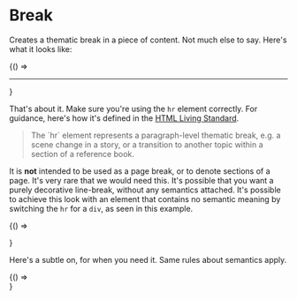 
<Meta title="Components|Raspberry Pi/Break" />

# Break

Creates a thematic break in a piece of content. Not much else to say. Here's what it looks like:

<Story name="Vanilla">{() => <hr class="sc-rp-break" />}</Story>

That's about it. Make sure you're using the `hr` element correctly. For guidance, here's how it's defined in the [HTML Living Standard](https://html.spec.whatwg.org/multipage/grouping-content.html#the-hr-element).

<blockquote>
  The `hr` element represents a paragraph-level thematic break, e.g. a scene
  change in a story, or a transition to another topic within a section of a
  reference book.
</blockquote>

It is **not** intended to be used as a page break, or to denote sections of a page. It's very rare that we would need this. It's possible that you want a purely decorative line-break, without any semantics attached. It's possible to achieve this look with an element that contains no semantic meaning by switching the `hr` for a `div`, as seen in this example.

<Story name="Non-Semantic">{() => <div class="sc-rp-break"></div>}</Story>

Here's a subtle on, for when you need it. Same rules about semantics apply.

<Story name="Subtle">
  {() => <div class="sc-rp-break sc-rp-break--subtle"></div>}
</Story>
